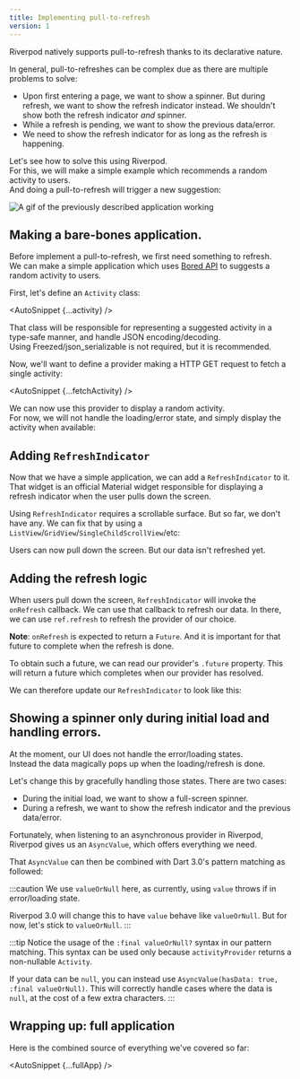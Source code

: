 ```yaml
---
title: Implementing pull-to-refresh
version: 1
---
```



Riverpod natively supports pull-to-refresh thanks to its declarative nature.

In general, pull-to-refreshes can be complex due as there are multiple
problems to solve:

- Upon first entering a page, we want to show a spinner.
  But during refresh, we want to show the refresh indicator instead.
  We shouldn't show both the refresh indicator _and_ spinner.
- While a refresh is pending, we want to show the previous data/error.
- We need to show the refresh indicator for as long as the refresh is happening.

Let's see how to solve this using Riverpod.  
For this, we will make a simple example which recommends a random activity to users.  
And doing a pull-to-refresh will trigger a new suggestion:

<img
  alt="A gif of the previously described application working"
  src="/img/how_to/pull_to_refresh/app.gif"
/>

## Making a bare-bones application.

Before implement a pull-to-refresh, we first need something to refresh.  
We can make a simple application which uses [Bored API](https://www.boredapi.com/)
to suggests a random activity to users.

First, let's define an `Activity` class:

<AutoSnippet {...activity} />

That class will be responsible for representing a suggested activity
in a type-safe manner, and handle JSON encoding/decoding.  
Using Freezed/json_serializable is not required, but it is recommended.

Now, we'll want to define a provider making a HTTP GET request to fetch
a single activity:

<AutoSnippet {...fetchActivity} />

We can now use this provider to display a random activity.  
For now, we will not handle the loading/error state, and simply
display the activity when available:

<AutoSnippet raw={displayActivity} />

## Adding `RefreshIndicator`

Now that we have a simple application, we can add a `RefreshIndicator` to it.  
That widget is an official Material widget responsible for displaying a refresh indicator
when the user pulls down the screen.

Using `RefreshIndicator` requires a scrollable surface. But so far, we don't have
any. We can fix that by using a `ListView`/`GridView`/`SingleChildScrollView`/etc:

<AutoSnippet raw={displayActivity2} />

Users can now pull down the screen. But our data isn't refreshed yet.

## Adding the refresh logic

When users pull down the screen, `RefreshIndicator` will invoke
the `onRefresh` callback. We can use that callback to refresh our data.
In there, we can use `ref.refresh` to refresh the provider of our choice.

**Note**: `onRefresh` is expected to return a `Future`.
And it is important for that future to complete when the refresh is done.

To obtain such a future, we can read our provider's `.future` property.
This will return a future which completes when our provider has resolved.

We can therefore update our `RefreshIndicator` to look like this:

<AutoSnippet raw={displayActivity3} />

## Showing a spinner only during initial load and handling errors.

At the moment, our UI does not handle the error/loading states.  
Instead the data magically pops up when the loading/refresh is done.

Let's change this by gracefully handling those states. There are two
cases:

- During the initial load, we want to show a full-screen spinner.
- During a refresh, we want to show the refresh indicator
  and the previous data/error.

Fortunately, when listening to an asynchronous provider in Riverpod,
Riverpod gives us an `AsyncValue`, which offers everything we need.

That `AsyncValue` can then be combined with Dart 3.0's pattern matching
as followed:

<AutoSnippet raw={displayActivity4} />

:::caution
We use `valueOrNull` here, as currently, using `value` throws
if in error/loading state.

Riverpod 3.0 will change this to have `value` behave like `valueOrNull`.
But for now, let's stick to `valueOrNull`.
:::

:::tip
Notice the usage of the `:final valueOrNull?` syntax in our pattern matching.
This syntax can be used only because `activityProvider` returns a non-nullable
`Activity`.

If your data can be `null`, you can instead use `AsyncValue(hasData: true, :final valueOrNull)`.
This will correctly handle cases where the data is `null`, at the cost of
a few extra characters.
:::

## Wrapping up: full application

Here is the combined source of everything we've covered so far:

<AutoSnippet {...fullApp} />
